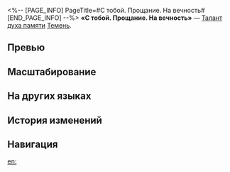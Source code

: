 <%-- [PAGE_INFO]
PageTitle=#С тобой. Прощание. На вечность#
[END_PAGE_INFO] --%>
{{Навык Инфобокс
|Название         = С тобой. Прощание. На вечность
|Изображение      = Навык С тобой. Прощание. На вечность.png
|Персонаж         = Темень
|Тип              = Талант духа памяти
|Тэг              = Усиление
|УронСтойк        = 
|ЭнергияГен       = 
|Энергия          = 
|Длительность     = 
|Описание         = Во время исчезновения повышает скорость Темени на 10%. Если исчезает при использовании умения «Сон. Растворяется. Словно роса», то за каждую израсходованную единицу заряда Мемория эта атака дополнительно повышает скорость Темени на 1%. Засчитывается до 40 ед. заряда Мемория. Эффект повышения скорости не может складываться, и он снимается в начале следующего хода Темени.
|Свойство1        = 
|Масштабирование1 = 
}}
'''«С тобой. Прощание. На вечность»''' — [[Талант духа памяти]] [[Темень]].

==Превью==
{{Превью
|Файл = С тобой. Прощание. На вечность Превью
}}

==Масштабирование==


==На других языках==
{{На других языках
|en   = You, Parting, Beyond Reach
|zhs  = 与你，再见，无期
|zht  = 與你，再見，無期
|ja   = さようなら、{{Rubi|永遠|えいえん}}に
|ko   = 기약 없는 너와의 만남
|es   = Despedida sin fin
|fr   = Adieu sans borne
|ru   = С тобой. Прощание. На вечность
|th   = You, Parting, Beyond Reach
|vi   = Cùng Bạn, Tạm Biệt, Không Hẹn Gặp Lại
|de   = Ungewisses Wiedersehen, mit dir
|id   = You, Parting, Beyond Reach
|pt   = Você a Partir Além do Alcance
}}

==История изменений==
{{История изменений|3.6}}

==Навигация==
{{Навык Навбокс|Темень}}

[[en:]]